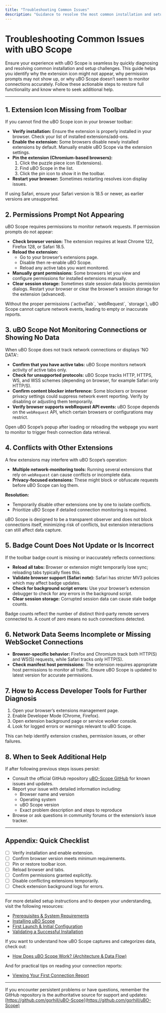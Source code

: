```yaml
---
title: "Troubleshooting Common Issues"
description: "Guidance to resolve the most common installation and setup obstacles, such as missing toolbar icons, permission prompts, or extension conflicts. Provides actionable steps and where to find help if uBO Scope does not appear to monitor connections accurately."
---
```


# Troubleshooting Common Issues with uBO Scope

Ensure your experience with uBO Scope is seamless by quickly diagnosing and resolving common installation and setup challenges. This guide helps you identify why the extension icon might not appear, why permission prompts may not show up, or why uBO Scope doesn’t seem to monitor connections accurately. Follow these actionable steps to restore full functionality and know where to seek additional help.

---

## 1. Extension Icon Missing from Toolbar

If you cannot find the uBO Scope icon in your browser toolbar:

- **Verify installation:** Ensure the extension is properly installed in your browser. Check your list of installed extensions/add-ons.
- **Enable the extension:** Some browsers disable newly installed extensions by default. Manually enable uBO Scope via the extension settings.
- **Pin the extension (Chromium-based browsers):**
  1. Click the puzzle piece icon (Extensions).
  2. Find uBO Scope in the list.
  3. Click the pin icon to show it in the toolbar.
- **Restart your browser:** Sometimes restarting resolves icon display issues.

<Tip>
If using Safari, ensure your Safari version is 18.5 or newer, as earlier versions are unsupported.
</Tip>

## 2. Permissions Prompt Not Appearing

uBO Scope requires permissions to monitor network requests. If permission prompts do not appear:

- **Check browser version:** The extension requires at least Chrome 122, Firefox 128, or Safari 18.5.
- **Reload the extension:**
  - Go to your browser’s extensions page.
  - Disable then re-enable uBO Scope.
  - Reload any active tabs you want monitored.
- **Manually grant permissions:** Some browsers let you view and configure permissions for installed extensions manually.
- **Clear session storage:** Sometimes stale session data blocks permission dialogs. Restart your browser or clear the browser’s session storage for the extension (advanced).

<Warning>
Without the proper permissions (`activeTab`, `webRequest`, `storage`), uBO Scope cannot capture network events, leading to empty or inaccurate reports.
</Warning>

## 3. uBO Scope Not Monitoring Connections or Showing No Data

When uBO Scope does not track network connections or displays 'NO DATA':

- **Confirm that you have active tabs:** uBO Scope monitors network activity of active tabs only.
- **Check for unsupported protocols:** uBO Scope tracks HTTP, HTTPS, WS, and WSS schemes (depending on browser, for example Safari only HTTP/S).
- **Confirm content blocker interference:** Some blockers or browser privacy settings could suppress network event reporting. Verify by disabling or adjusting them temporarily.
- **Verify browser supports webRequest API events:** uBO Scope depends on the `webRequest` API, which certain browsers or configurations may restrict.

<Tip>
Open uBO Scope’s popup after loading or reloading the webpage you want to monitor to trigger fresh connection data retrieval.
</Tip>

## 4. Conflicts with Other Extensions

A few extensions may interfere with uBO Scope’s operation:

- **Multiple network-monitoring tools:** Running several extensions that rely on `webRequest` can cause conflicts or incomplete data.
- **Privacy-focused extensions:** These might block or obfuscate requests before uBO Scope can log them.

**Resolution:**
- Temporarily disable other extensions one by one to isolate conflicts.
- Prioritize uBO Scope if detailed connection monitoring is required.

<Note>
uBO Scope is designed to be a transparent observer and does not block connections itself, minimizing risk of conflicts, but extension interactions can still affect data capture.
</Note>

## 5. Badge Count Does Not Update or Is Incorrect

If the toolbar badge count is missing or inaccurately reflects connections:

- **Reload all tabs:** Browser or extension might temporarily lose sync; reloading tabs typically fixes this.
- **Validate browser support (Safari note):** Safari has stricter MV3 policies which may affect badge updates.
- **Check for background script errors:** Use your browser’s extension debugger to check for any errors in the background script.
- **Clear session storage:** Corrupted session data can cause stale badge counts.

<Tip>
Badge counts reflect the number of distinct third-party remote servers connected to. A count of zero means no such connections detected.
</Tip>

## 6. Network Data Seems Incomplete or Missing WebSocket Connections

- **Browser-specific behavior:** Firefox and Chromium track both HTTP(S) and WS(S) requests, while Safari tracks only HTTP(S).
- **Check manifest host permissions:** The extension requires appropriate host permissions to monitor all traffic. Ensure uBO Scope is updated to latest version for accurate permissions.

## 7. How to Access Developer Tools for Further Diagnosis

1. Open your browser’s extensions management page.
2. Enable Developer Mode (Chrome, Firefox).
3. Open extension background page or service worker console.
4. Look for logged errors or warnings relevant to uBO Scope.

This can help identify extension crashes, permission issues, or other failures.

## 8. When to Seek Additional Help

If after following previous steps issues persist:

- Consult the official GitHub repository [uBO-Scope GitHub](https://github.com/gorhill/uBO-Scope) for known issues and updates.
- Report your issue with detailed information including:
  - Browser name and version
  - Operating system
  - uBO Scope version
  - Exact problem description and steps to reproduce
- Browse or ask questions in community forums or the extension’s issue tracker.

---

## Appendix: Quick Checklist

- [ ] Verify installation and enable extension.
- [ ] Confirm browser version meets minimum requirements.
- [ ] Pin or restore toolbar icon.
- [ ] Reload browser and tabs.
- [ ] Confirm permissions granted explicitly.
- [ ] Disable conflicting extensions temporarily.
- [ ] Check extension background logs for errors.

---

For more detailed setup instructions and to deepen your understanding, visit the following resources:

- [Prerequisites & System Requirements](../../getting-started/quick-setup/prerequisites)
- [Installing uBO Scope](../../getting-started/quick-setup/install-extension)
- [First Launch & Initial Configuration](../../getting-started/quick-setup/first-launch)
- [Validating a Successful Installation](../../getting-started/essential-usage/validation)

If you want to understand how uBO Scope captures and categorizes data, check out:

- [How Does uBO Scope Work? (Architecture & Data Flow)](../../overview/system-overview-and-features/architecture-dataflow)

And for practical tips on reading your connection reports:

- [Viewing Your First Connection Report](../../guides/getting-started/first-connection-report)

---

If you encounter persistent problems or have questions, remember the GitHub repository is the authoritative source for support and updates: [https://github.com/gorhill/uBO-Scope](https://github.com/gorhill/uBO-Scope)